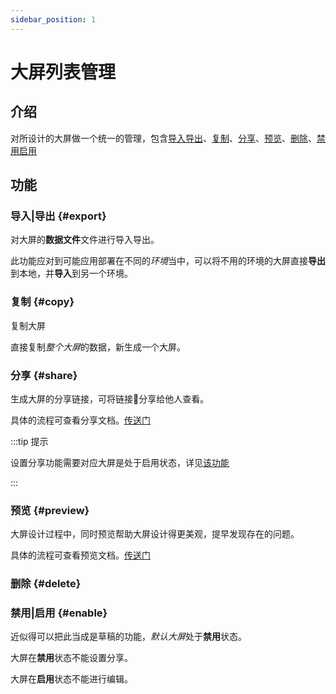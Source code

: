```yaml
---
sidebar_position: 1
---
```



# 大屏列表管理

## 介绍

对所设计的大屏做一个统一的管理，包含[导入导出](#export)、[复制](#copy)、[分享](#share)、[预览](#preview)、[删除](#delete)、[禁用启用](#enable)  


<ImagePreview alt="大屏列表管理" src="/img/docs/控制台/list-introduction.jpg" />

## 功能

### 导入|导出 {#export}  

对大屏的**数据文件**文件进行导入导出。  

此功能应对到可能应用部署在不同的*环境*当中，可以将不用的环境的大屏直接**导出**到本地，并**导入**到另一个环境。  

<VideoPreview src="/img/docs/控制台/list-export.mp4" />

### 复制 {#copy}

复制大屏  

直接复制*整个大屏*的数据，新生成一个大屏。  

<VideoPreview src="/img/docs/控制台/list-copy.mp4" />  

     
### 分享 {#share}

生成大屏的分享链接，可将链接🔗分享给他人查看。  

具体的流程可查看分享文档。[传送门](/docs/分享)  

:::tip 提示

设置分享功能需要对应大屏是处于启用状态，详见[该功能](#enable)

:::

<ImagePreview alt="大屏列表管理" src="/img/docs/控制台/list-share.png" />

### 预览 {#preview}  

大屏设计过程中，同时预览帮助大屏设计得更美观，提早发现存在的问题。  
    
具体的流程可查看预览文档。[传送门](/docs/预览)

<ImagePreview alt="大屏列表管理" src="/img/docs/控制台/list-preview.png" />

### 删除 {#delete}  

<ImagePreview alt="大屏列表管理" src="/img/docs/控制台/list-delete.png" />

### 禁用|启用 {#enable}  

近似得可以把此当成是草稿的功能，*默认大屏*处于**禁用**状态。  

大屏在**禁用**状态不能设置分享。  

大屏在**启用**状态不能进行编辑。  

<ImagePreview alt="大屏列表管理" src="/img/docs/控制台/list-enable.png" />